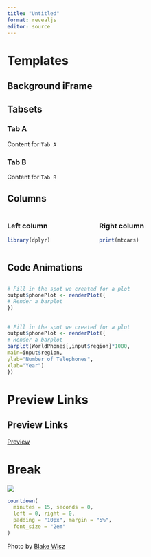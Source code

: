 ```yaml
---
title: "Untitled"
format: revealjs
editor: source
---
```


# Templates {background-color="#0F4C81"}

## Background iFrame {background-iframe="https://rbtl-fs22.github.io/website/am-05-data-management.html"}

## Tabsets

::: panel-tabset
### Tab A

Content for `Tab A`

### Tab B

Content for `Tab B`
:::

## Columns

::: columns
::: {.column width="40%"}
### Left column

```r
library(dplyr)
```
:::

::: {.column width="60%"}
### Right column

```r
print(mtcars)
```
:::
:::

## Code Animations

##  {auto-animate="true"}

``` r
# Fill in the spot we created for a plot
output$phonePlot <- renderPlot({
# Render a barplot
})
```

##  {auto-animate="true"}

``` r
# Fill in the spot we created for a plot
output$phonePlot <- renderPlot({
# Render a barplot
barplot(WorldPhones[,input$region]*1000, 
main=input$region,
ylab="Number of Telephones",
xlab="Year")
})
```

# Preview Links

## Preview Links

[Preview](https://rbtl-fs22.github.io/website/){preview-link="true"}

# Break

![](img/coffee-break.jpg)

```r

countdown(
  minutes = 15, seconds = 0,
  left = 0, right = 0,
  padding = "10px", margin = "5%",
  font_size = "2em"
)

```

::: aside
Photo by [Blake Wisz](https://unsplash.com/@blakewisz)
:::

